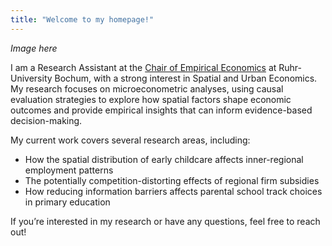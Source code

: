 ```yaml
---
title: "Welcome to my homepage!"
---
```


::: {.grid}

::: {.g-col-4}

*Image here*

:::

::: {.g-col-8}
I am a Research Assistant at the [Chair of Empirical Economics](https://www2.wiwi.rub.de/en/chairs/empirische-wirtschaftsforschung-en/){target="_blank"} at Ruhr-University Bochum, with a strong interest in Spatial and Urban Economics. My research focuses on microeconometric analyses, using causal evaluation strategies to explore how spatial factors shape economic outcomes and provide empirical insights that can inform evidence-based decision-making.

My current work covers several research areas, including:

- How the spatial distribution of early childcare affects inner-regional employment patterns
- The potentially competition-distorting effects of regional firm subsidies
- How reducing information barriers affects parental school track choices in primary education

If you're interested in my research or have any questions, feel free to reach out!
:::

:::


